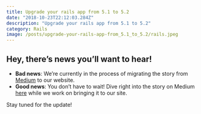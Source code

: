 ```yaml
---
title: Upgrade your rails app from 5.1 to 5.2
date: "2018-10-23T22:12:03.284Z"
description: "Upgrade your rails app from 5.1 to 5.2"
category: Rails
image: /posts/upgrade-your-rails-app-from_5.1_to_5.2/rails.jpeg
---
```


## Hey, there’s news you’ll want to hear!

- **Bad news**: We’re currently in the process of migrating the story from [Medium](https://medium.com/@bojanmajed/upgrade-your-rails-app-from-5-1-to-5-2-ad8465ac8c70) to our website.
- **Good news**: You don’t have to wait! Dive right into the story on Medium [here](https://medium.com/@bojanmajed/upgrade-your-rails-app-from-5-1-to-5-2-ad8465ac8c70) while we work on bringing it to our site.

Stay tuned for the update!